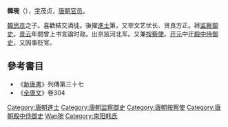 {{expand|time=2010-12-02T10:21:19+00:00}}
'''韓琬'''（{{bd|?||?||catIdx=Han韓琬}}），[[表字|字]]茂贞，[[唐朝|唐朝]][[官员|官员]]。

[[韓思彦|韓思彦]]之子。喜歡結交酒徒。後擢[[進士|進士]]第，又举文艺优长、贤良方正。拜[[监察御史|监察御史]]。[[景云|景云]]年間曾上书言論时政。出京监河北军。又兼[[按察使|按察使]]。[[开元|开元]]中迁[[殿中侍御史|殿中侍御史]]，又因事贬官。

==參考書目==
*《[[新唐書|新唐書]]》列傳第三十七
*《[[全唐文|全唐文]]》卷304

{{唐朝官员小作品}}
{{DEFAULTSORT:Han韓琬}}
[[Category:唐朝進士|Category:唐朝進士]]
[[Category:唐朝监察御史|Category:唐朝监察御史]]
[[Category:唐朝按察使|Category:唐朝按察使]]
[[Category:唐朝殿中侍御史|Category:唐朝殿中侍御史]]
[[Category:韩姓|Wan琬]]
[[Category:南阳韩氏|Category:南阳韩氏]]